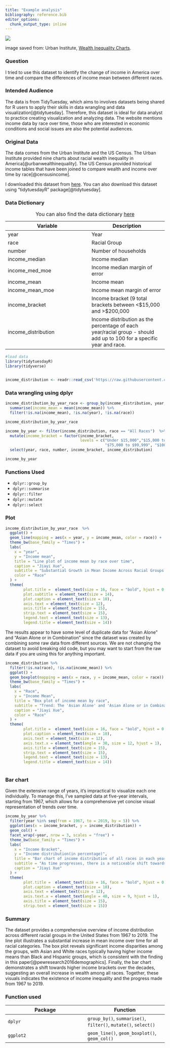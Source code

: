 ```yaml
---
title: "Example analysis"
bibliography: reference.bib
editor_options: 
  chunk_output_type: inline
---
```


![](./example_analysis.png)

::: column-margin
image saved from: Urban Institute, [Wealth Inequality Charts](https://apps.urban.org/features/wealth-inequality-charts/).
:::

### Question

I tried to use this dataset to identify the change of income in America over time and compare the differences of income mean between different races.

### Intended Audience

The data is from TidyTuesday, which aims to involves datasets being shared for R users to apply their skills in data wrangling and data visualization[@tidytuesday]. Therefore, this dataset is ideal for data analyst to practice creating visualization and analyzing data. The website mentions income data by race over time, those who are interested in economic conditions and social issues are also the potential audiences.


### Original Data

The data comes from the Urban Institute and the US Census. The Urban Institute provided nine charts about racial wealth inequality in America[@urbanwealthinequality]. The US Census provided historical income tables that have been joined to compare wealth and income over time by race[@censusincome].

I downloaded this dataset from [here](https://raw.githubusercontent.com/rfordatascience/tidytuesday/master/data/2021/2021-02-09/income_distribution.csv). You can also download this dataset using "tidytuesdayR" package[@tidytuesday].

### Data Dictionary

| Variable            | Description                                                                                                          |
|--------------------------------------|----------------------------------|
| year                | Year                                                                                                                 |
| race                | Racial Group                                                                                                         |
| number              | Number of households                                                                                                 |
| income_median       | Income median                                                                                                        |
| income_med_moe      | Income median margin of error                                                                                        |
| income_mean         | Income mean                                                                                                          |
| income_mean_moe     | Income mean margin of error                                                                                          |
| income_bracket      | Income bracket (9 total brackets between \<\$15,000 and \>\$200,000                                                  |
| income_distribution | Income distribution as the percentage of each year/racial group - should add up to 100 for a specific year and race. |

: You can also find the data dictionary [here](https://github.com/rfordatascience/tidytuesday/blob/master/data/2021/2021-02-09/readme.md)

```r
#load data
library(tidytuesdayR)
library(tidyverse)


income_distribution <- readr::read_csv('https://raw.githubusercontent.com/rfordatascience/tidytuesday/master/data/2021/2021-02-09/income_distribution.csv')


```

### Data wrangling using dplyr

```r

income_distribution_by_year_race <- group_by(income_distribution, year, race) %>%
  summarise(income_mean = mean(income_mean)) %>%
  filter(!is.na(income_mean), !is.na(year), !is.na(race))

income_distribution_by_year_race

income_by_year <- filter(income_distribution, race == "All Races")  %>%
  mutate(income_bracket = factor(income_bracket, 
                                 levels = c("Under $15,000","$15,000 to $24,999", "$25,000 to $34,999", "$35,000 to $49,999", "$50,000 to $74,999",   
                                            "$75,000 to $99,999", "$100,000 to $149,999", "$150,000 to $199,999", "$200,000 and over"))) %>%
  select(year, race, number, income_bracket, income_distribution)

income_by_year
```

::: callout-note
### Functions Used

-   `dplyr::group_by`
-   `dplyr::summarise`
-   `dplyr::filter`
-   `dplyr::mutate`
-   `dplyr::select`
:::

### Plot

```r

income_distribution_by_year_race  %>%
  ggplot() +
  geom_line(mapping = aes(x = year, y = income_mean, color = race)) +
  theme_bw(base_family = "Times") +
  labs(
    x = "year",
    y = "Income mean",
    title = "Line plot of income mean by race over time",
    caption = "Jiayi Xue",
    subtitle = "Substantial Growth in Mean Income Across Racial Groups from 1967 to 2019",
    color = "Race"
  ) +
  theme(
        plot.title =  element_text(size = 16, face = "bold", hjust = 0.5),
        plot.subtitle = element_text(size = 14),
        plot.caption = element_text(size = 10),
        axis.text = element_text(size = 12),
        axis.title = element_text(size = 15),
        strip.text = element_text(size = 15),
        legend.text = element_text(size = 13),
        legend.title = element_text(size = 14))


```

::: column-margin
The results appear to have some level of duplicate data for "Asian Alone" and "Asian Alone or in Combination" since the dataset was created by combining some raw data from different sources. We are not changing the dataset to avoid breaking old code, but you may want to start from the raw data if you are using this for anything important.
:::

```r

income_distribution %>%
  filter(!is.na(race), !is.na(income_mean)) %>%
  ggplot() +
  geom_boxplot(mapping = aes(x = race, y = income_mean, color = race)) +
  theme_bw(base_family = "Times") +
  labs(
    x = "Race",
    y = "Income Mean",
    title = "Box plot of income mean by race",
    subtitle = "Trend: The 'Asian Alone' and 'Asian Alone or in Combination' groups have higher median incomes compared to other groups, \nas indicated by the central line of their boxes. \nThey also have a wider interquartile range, suggesting more variation within the income distribution. \nAll Races has a median income lower than the Asian categories but higher than the rest. \nThe 'Black Alone' and 'Black Alone or in Combination' groups show lower median incomes with narrower interquartile ranges, \nindicating less variation within their income distributions.",
    caption = "Jiayi Xue",
    color = "Race"
  ) +
  theme(
        plot.title =  element_text(size = 16, face = "bold", hjust = 0.5),
        plot.caption = element_text(size = 10),
        axis.text = element_text(size = 12),
        axis.text.x = element_text(angle = 30, size = 12, hjust = 1),
        axis.title = element_text(size = 15),
        strip.text = element_text(size = 15),
        legend.text = element_text(size = 13),
        legend.title = element_text(size = 14))
  
```

::: callout-important
### Bar chart

Given the extensive range of years, it's impractical to visualize each one individually. To manage this, I've sampled data at five-year intervals, starting from 1967, which allows for a comprehensive yet concise visual representation of trends over time.
:::

```r

income_by_year %>%
  filter(year %in% seq(from = 1967, to = 2019, by = 5)) %>%
  ggplot(aes(x = income_bracket, y = income_distribution)) +
  geom_col() +
  facet_wrap(~year, nrow = 3, scales = "free") + 
  theme_bw(base_family = "Times") +
  labs(
    x = "Income Bracket",
    y = "Income distribution(in percentage)",
    title = "Bar chart of income distribution of all races in each year",
    subtitle = "As time progresses, there is a noticeable shift towards higher income brackets.",
    caption = "Jiayi Xue"
  ) +
  theme(
        plot.title =  element_text(size = 16, face = "bold", hjust = 0.5),
        plot.caption = element_text(size = 10),
        axis.text = element_text(size = 12),
        axis.text.x = element_text(angle = 40, size = 9, hjust = 1),
        axis.title = element_text(size = 15),
        strip.text = element_text(size = 15))

```

### Summary

The dataset provides a comprehensive overview of income distribution across different racial groups in the United States from 1967 to 2019. The line plot illustrates a substantial increase in mean income over time for all racial categories. The box plot reveals significant income disparities among the groups, with Asian and White races typically having higher income means than Black and Hispanic groups, which is consistent with the finding in this paper[@pewresearch2016demographics]. Finally, the bar chart demonstrates a shift towards higher income brackets over the decades, suggesting an overall increase in wealth among all races. Together, these visuals indicates the existence of income inequality and the progress made from 1967 to 2019.

### Function used

| Package   | Function                                                        |
|------------------------------------|------------------------------------|
| `dplyr`   | `group_by()`, `summarise()`, `filter()`, `mutate()`, `select()` |
| `ggplot2` | `geom_line()`, `geom_boxplot()`, `geom_col()`                   |
